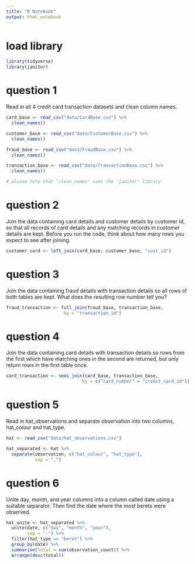 ```yaml
---
title: "R Notebook"
output: html_notebook
---
```


# load library

```r

library(tidyverse)
library(janitor)

```

# question 1

Read in all 4 credit card transaction datasets and clean column names.

```r

card_base <- read_csv("data/CardBase.csv") %>%
  clean_names()

customer_base <- read_csv("data/CustomerBase.csv") %>%
  clean_names()

fraud_base <- read_csv("data/FraudBase.csv") %>%
  clean_names()

transaction_base <- read_csv("data/TransactionBase.csv") %>%
  clean_names()

# please note that 'clean_names' uses the 'janitor' library

```

# question 2

Join the data containing card details and customer details by customer id, so that all records of card details and any matching records in customer details are kept. Before you run the code, think about how many rows you expect to see after joining.

```r

customer_card <- left_join(card_base, customer_base, "cust_id")

```



# question 3

Join the data containing fraud details with transaction details so all rows of both tables are kept. What does the resulting row number tell you?

```r

fraud_transaction <- full_join(fraud_base, transaction_base, 
                      by = "transaction_id")

```

# question 4

Join the data containing card details with transaction details so rows from the first which have matching ones in the second are returned, but only return rows in the first table once.

```r

card_transaction <- semi_join(card_base, transaction_base, 
                             by = c("card_number" = "credit_card_id"))


```

# question 5

Read in hat_observations and separate observation into two columns, hat_colour and hat_type.

```r

hat <- read_csv("data/hat_observations.csv")

hat_separated <- hat %>%
  separate(observation, c("hat_colour", "hat_type"),
           sep = ",")

```

# question 6

Unite day, month, and year columns into a column called date using a suitable separator. Then find the date where the most berets were observed.

```r

hat_unite <- hat_separated %>%
  unite(date, c("day", "month", "year"),
        sep = "-") %>%
  filter(hat_type == "beret") %>%
  group_by(date) %>%
  summarise(total = sum(observation_count)) %>%
  arrange(desc(total))

```

